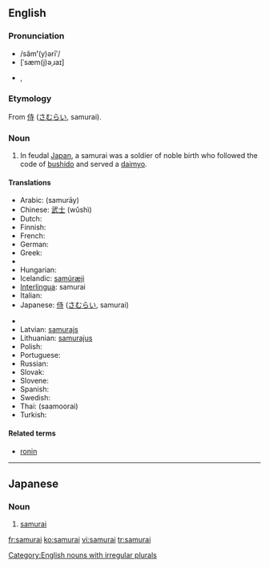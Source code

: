 {{see|Samurai}}
==English==
{{wikipedia}}

===Pronunciation===
*/săm'''ʹ'''(y)ərīʹ/
*[ˈsæm(j)əˌɹaɪ]
*{{rhymes|æməraɪ}}, {{rhymes|æmjəraɪ}}

===Etymology===
From {{Ja.}} [[侍]] ([[さむらい]], samurai).

===Noun===
{{en-noun|samurai|pl2=samurais}}

#In feudal [[Japan]], a samurai was a soldier of noble birth who followed the code of [[bushido]] and served a [[daimyo]].

====Translations====
{{trans-top|feudal Japanese soldier}}
* Arabic: {{Arab|[[ساموراي]]}} (samurāy) {{m}}
* Chinese: [[武士]] (wǔshì)
* Dutch: {{t-|nl|samoerai|m}}
* Finnish: {{t-|fi|samurai}}
* French: {{t+|fr|samouraï|m}}
* German: {{t+|de|Samurai|m}}
* Greek: {{t+|el|σαμουράι|m|tr=samurái|sc=Grek}}
* {{trreq|Hebrew}}
* Hungarian: {{t|hu|szamuráj}}
* Icelandic: [[samúræji]] {{m}}
* [[Interlingua]]: samurai
* Italian: {{t-|it|samurai|m}}
* Japanese: [[侍]] ([[さむらい]], samurai)
{{trans-mid}}
* {{trreq|Korean}}
* Latvian: [[samurajs]] {{m}}
* Lithuanian: [[samurajus]] {{m}}
* Polish: {{t-|pl|samuraj|m}}
* Portuguese: {{t-|pt|samurai|m}}
* Russian: {{t+|ru|самурай|m|tr=samuráj|sc=Cyrl}}
* Slovak: {{t-|sk|samuraj|m}}
* Slovene: {{t-|sl|samuraj|m}}
* Spanish: {{t-|es|samurai|m}}
* Swedish: {{t+|sv|samuraj}}
* Thai: {{Thai|[[ซามูไร]]}} (saamoorai)
* Turkish: {{t+|tr|samuray}}
{{trans-bottom}}

====Related terms====
*[[ronin]]

[[Category:English nouns with irregular plurals]]

----

==Japanese==

===Noun===
{{ja-noun|r|hira=さむらい|kanji=侍}}

# [[samurai#English|samurai]]

[[fr:samurai]]
[[ko:samurai]]
[[vi:samurai]]
[[tr:samurai]]